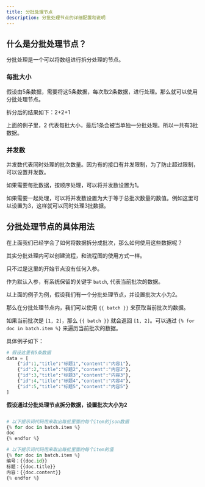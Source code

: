 ---
title: 分批处理节点
description: 分批处理节点的详细配置和说明
---

## 什么是分批处理节点？

分批处理是一个可以将数组进行拆分处理的节点。
### 每批大小
假设由5条数据，需要将这5条数据，每次取2条数据，进行处理。那么就可以使用分批处理节点。

拆分后的结果如下：2+2+1

上面的例子里，2 代表每批大小，最后1条会被当单独一分批处理。所以一共有3批数据。
### 并发数

并发数代表同时处理的批次数量。因为有的接口有并发限制，为了防止超过限制，可以设置并发数。

如果需要每批数据，按顺序处理，可以将并发数设置为1。

如果需要一起处理，可以将并发数设置为大于等于总批次数量的数值。例如这里可以设置为3，这样就可以同时处理3批数据。

## 分批处理节点的具体用法

在上面我们已经学会了如何将数据拆分成批次，那么如何使用这些数据呢？

其实分批处理内可以创建流程，和流程图的使用方式一样。

只不过是这里的开始节点没有任何入参。

作为默认入参，有系统保留的关键字 `batch`, 代表当前批次的数据。

以上面的例子为例，假设我们有一个分批处理节点，并设置批次大小为2。

那么在分批处理节点内，我们可以使用 `{{ batch }}` 来获取当前批次的数据。

如果当前批次是 `[1, 2]`，那么 `{{ batch }}` 就会返回 `[1, 2]`。可以通过 `{% for doc in batch.item %}` 来遍历当前批次的数据。

具体例子如下：
```python
# 假设这里有5条数据
data = [
    {"id":1,"title":"标题1","content":"内容1"},
    {"id":2,"title":"标题2","content":"内容2"},
    {"id":3,"title":"标题3","content":"内容3"},
    {"id":4,"title":"标题4","content":"内容4"},
    {"id":5,"title":"标题5","content":"内容5"}
]

```
**假设通过分批处理节点拆分数据，设置批次大小为2**
```python

# 以下提示词代码用来取出每批里面的每个item的json数据
{% for doc in batch.item %}
doc
{% endfor %}

# 以下提示词代码用来取出每批里面的每个item的值
{% for doc in batch.item %}
编号：{{doc.id}}
标题：{{doc.title}}
内容：{{doc.content}}
{% endfor %}

```
